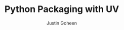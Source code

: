 ---
title: Python Packaging with UV
publishedAt: 2025-02-01
tag: dev
summary: an extremely fast Python package and project manager, written in Rust
author: Justin Goheen
---